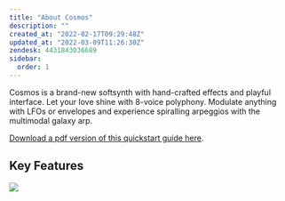 ```yaml
---
title: "About Cosmos"
description: ""
created_at: "2022-02-17T09:29:48Z"
updated_at: "2022-03-09T11:26:30Z"
zendesk: 4431843036689
sidebar:
  order: 1
---
```


Cosmos is a brand-new softsynth with hand-crafted effects and playful interface. Let your love shine with 8-voice polyphony. Modulate anything with LFOs or envelopes and experience spiralling arpeggios with the multimodal galaxy arp.

[ Download a pdf version of this quickstart guide here](/quickstart-guides/cosmos.pdf).


<YouTube id="mbNBF-5gRm8" />

## Key Features
![](/images/article_4436160700305_image_0.png)
